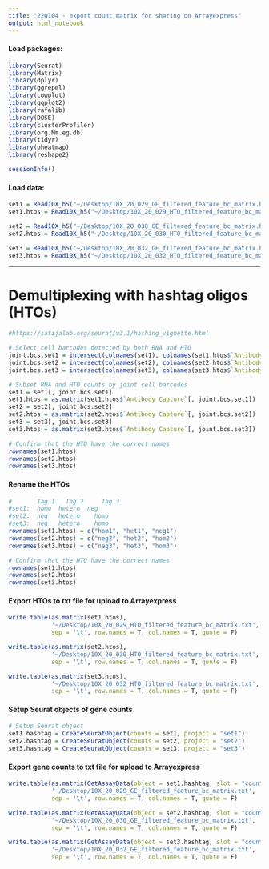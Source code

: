 ```yaml
---
title: "220104 - export count matrix for sharing on Arrayexpress"
output: html_notebook
---
```



#### Load packages:
```r
library(Seurat)
library(Matrix)
library(dplyr)
library(ggrepel)
library(cowplot)
library(ggplot2)
library(rafalib)
library(DOSE)
library(clusterProfiler)
library(org.Mm.eg.db)
library(tidyr)
library(pheatmap)
library(reshape2)
```

```r
sessionInfo()
```

#### Load data:
```r
set1 = Read10X_h5("~/Desktop/10X_20_029_GE_filtered_feature_bc_matrix.h5", use.names = T)
set1.htos = Read10X_h5("~/Desktop/10X_20_029_HTO_filtered_feature_bc_matrix.h5", use.names = T)

set2 = Read10X_h5("~/Desktop/10X_20_030_GE_filtered_feature_bc_matrix.h5", use.names = T)
set2.htos = Read10X_h5("~/Desktop/10X_20_030_HTO_filtered_feature_bc_matrix.h5", use.names = T)

set3 = Read10X_h5("~/Desktop/10X_20_032_GE_filtered_feature_bc_matrix.h5", use.names = T)
set3.htos = Read10X_h5("~/Desktop/10X_20_032_HTO_filtered_feature_bc_matrix.h5", use.names = T)
```

***
# Demultiplexing with hashtag oligos (HTOs)
```r
#https://satijalab.org/seurat/v3.1/hashing_vignette.html

# Select cell barcodes detected by both RNA and HTO
joint.bcs.set1 = intersect(colnames(set1), colnames(set1.htos$`Antibody Capture`))
joint.bcs.set2 = intersect(colnames(set2), colnames(set2.htos$`Antibody Capture`))
joint.bcs.set3 = intersect(colnames(set3), colnames(set3.htos$`Antibody Capture`))

# Subset RNA and HTO counts by joint cell barcodes
set1 = set1[, joint.bcs.set1]
set1.htos = as.matrix(set1.htos$`Antibody Capture`[, joint.bcs.set1])
set2 = set2[, joint.bcs.set2]
set2.htos = as.matrix(set2.htos$`Antibody Capture`[, joint.bcs.set2])
set3 = set3[, joint.bcs.set3]
set3.htos = as.matrix(set3.htos$`Antibody Capture`[, joint.bcs.set3])

# Confirm that the HTO have the correct names
rownames(set1.htos)
rownames(set2.htos)
rownames(set3.htos)
```

#### Rename the HTOs
```r
#       Tag 1	Tag 2	  Tag 3
#set1:  homo  hetero  neg
#set2:  neg   hetero	homo 
#set3:  neg   hetero	homo 
rownames(set1.htos) = c("hom1", "het1", "neg1")
rownames(set2.htos) = c("neg2", "het2", "hom2")
rownames(set3.htos) = c("neg3", "het3", "hom3")

# Confirm that the HTO have the correct names
rownames(set1.htos)
rownames(set2.htos)
rownames(set3.htos)
```

#### Export HTOs to txt file for upload to Arrayexpress
```r
write.table(as.matrix(set1.htos), 
            '~/Desktop/10X_20_029_HTO_filtered_feature_bc_matrix.txt', 
            sep = '\t', row.names = T, col.names = T, quote = F)
```

```r
write.table(as.matrix(set2.htos), 
            '~/Desktop/10X_20_030_HTO_filtered_feature_bc_matrix.txt', 
            sep = '\t', row.names = T, col.names = T, quote = F)
```

```r
write.table(as.matrix(set3.htos), 
            '~/Desktop/10X_20_032_HTO_filtered_feature_bc_matrix.txt', 
            sep = '\t', row.names = T, col.names = T, quote = F)
```

#### Setup Seurat objects of gene counts
```r
# Setup Seurat object
set1.hashtag = CreateSeuratObject(counts = set1, project = "set1")
set2.hashtag = CreateSeuratObject(counts = set2, project = "set2")
set3.hashtag = CreateSeuratObject(counts = set3, project = "set3")
```


#### Export gene counts to txt file for upload to Arrayexpress
```r
write.table(as.matrix(GetAssayData(object = set1.hashtag, slot = "counts")), 
            '~/Desktop/10X_20_029_GE_filtered_feature_bc_matrix.txt', 
            sep = '\t', row.names = T, col.names = T, quote = F)
```

```r
write.table(as.matrix(GetAssayData(object = set2.hashtag, slot = "counts")), 
            '~/Desktop/10X_20_030_GE_filtered_feature_bc_matrix.txt', 
            sep = '\t', row.names = T, col.names = T, quote = F)
```

```r
write.table(as.matrix(GetAssayData(object = set3.hashtag, slot = "counts")), 
            '~/Desktop/10X_20_032_GE_filtered_feature_bc_matrix.txt', 
            sep = '\t', row.names = T, col.names = T, quote = F)
```